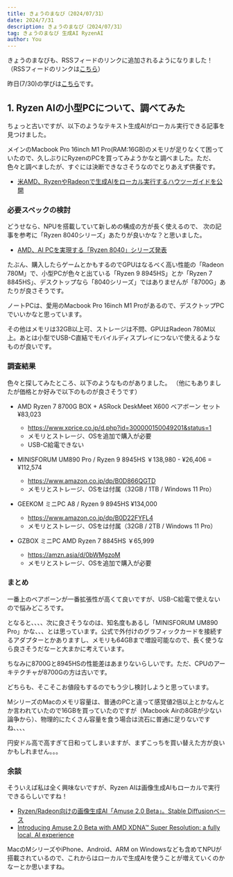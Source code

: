 ```yaml
---
title: きょうのまなび（2024/07/31）
date: 2024/7/31
description: きょうのまなび（2024/07/31）
tag: きょうのまなび 生成AI RyzenAI
author: You
---
```


きょうのまなびも、RSSフィードのリンクに追加されるようになりました！
（RSSフィードのリンクは[こちら](/feed.xml)）

昨日(7/30)の学びは[こちら](/posts/todays-lesson/20240730)です。

## 1. Ryzen AIの小型PCについて、調べてみた

ちょっと古いですが、以下のようなテキスト生成AIがローカル実行できる記事を見つけました。

メインのMacbook Pro 16inch M1 Pro(RAM:16GB)のメモリが足りなくて困っていたので、久しぶりにRyzenのPCを買ってみようかなと調べました。ただ、色々と調べましたが、すぐには決断できなさそうなのでとりあえず供養です。

- [米AMD、RyzenやRadeonで生成AIをローカル実行するハウツーガイドを公開](https://www.itmedia.co.jp/pcuser/articles/2403/21/news138.html)

### 必要スペックの検討

どうせなら、NPUを搭載していて新しめの構成の方が長く使えるので、
次の記事を参考に「Ryzen 8040シリーズ」あたりが良いかな？と思いました。

- [AMD、AI PCを実現する「Ryzen 8040」シリーズ発表](https://pc.watch.impress.co.jp/docs/news/1552464.html#table-0-0)

たぶん、購入したらゲームとかもするのでGPUはなるべく高い性能の「Radeon 780M」で、小型PCが色々と出ている「Ryzen 9 8945HS」とか「Ryzen 7 8845HS」、デスクトップなら「8040シリーズ」ではありませんが「8700G」あたりが良さそうです。

ノートPCは、愛用のMacbook Pro 16inch M1 Proがあるので、デスクトップPCでいいかなと思っています。

その他はメモリは32GB以上可、ストレージは不問、GPUはRadeon 780M以上。あとは小型でUSB-C直結でモバイルディスプレイにつないで使えるようなものが良いです。

### 調査結果

色々と探してみたところ、以下のようなものがありました。
（他にもありましたが価格とか好みで以下のものが良さそうです）

- AMD Ryzen 7 8700G BOX + ASRock DeskMeet X600 ベアボーン セット ¥83,023
  - https://www.xprice.co.jp/d.php?id=300000150049201&status=1
  - メモリとストレージ、OSを追加で購入が必要
  - USB-C給電できない

- MINISFORUM UM890 Pro / Ryzen 9 8945HS ￥138,980 - ¥26,406 = ¥112,574
  - https://www.amazon.co.jp/dp/B0D866QGTD
  - メモリとストレージ、OSをは付属（32GB / 1TB / Windows 11 Pro）

- GEEKOM ミニPC A8 / Ryzen 9 8945HS ¥134,000
  - https://www.amazon.co.jp/dp/B0D22FYFL4
  - メモリとストレージ、OSをは付属（32GB / 2TB / Windows 11 Pro）

- GZBOX ミニPC AMD Ryzen 7 8845HS ￥65,999
  - https://amzn.asia/d/0bWMgzoM
  - メモリとストレージ、OSを追加で購入が必要

### まとめ

一番上のベアボーンが一番拡張性が高くて良いですが、USB-C給電で使えないので悩みどころです。

となると、、、、次に良さそうなのは、知名度もあるし「MINISFORUM UM890 Pro」かな、、、とは思っています。公式で外付けのグラフィックカードを接続するアダプターとかありますし、メモリも64GBまで増設可能なので、長く使うなら良さそうだなーと大まかに考えています。

ちなみに8700Gと8945HSの性能差はあまりないらしいです。ただ、CPUのアーキテクチャが8700Gの方は古いです。

どちらも、そこそこお値段もするのでもう少し検討しようと思っています。

MシリーズのMacのメモリ容量は、普通のPCと違って感覚値2倍以上とかなんとか言われていたので16GBを買っていたのですが（Macbook Airの8GBが少ない論争から）、物理的にたくさん容量を食う場合は流石に普通に足りないですね、、、、

円安ドル高で高すぎて日和ってしまいますが、まずこっちを買い替えた方が良いかもしれません。。。

### 余談

そういえば私は全く興味ないですが、Ryzen AIは画像生成AIもローカルで実行できるらしいですね！

- [Ryzen/Radeon向けの画像生成AI「Amuse 2.0 Beta」。Stable Diffusionベース](https://pc.watch.impress.co.jp/docs/news/1612040.html)
- [Introducing Amuse 2.0 Beta with AMD XDNA™ Super Resolution: a fully local, AI experience](https://www.reddit.com/r/Amd/comments/1ee9rzm/introducing_amuse_20_beta_with_amd_xdna_super/?rdt=48054)

MacのMシリーズやiPhone、Android、ARM on Windowsなども含めてNPUが搭載されているので、これからはローカルで生成AIを使うことが増えていくのかなーとか思いますね。
